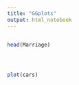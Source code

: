 ```yaml
---
title: "GGplots"
output: html_notebook
---
```


```r
```


```r
head(Marriage)
```


```r
```


```r
```


```r
```


```r
plot(cars)
```


